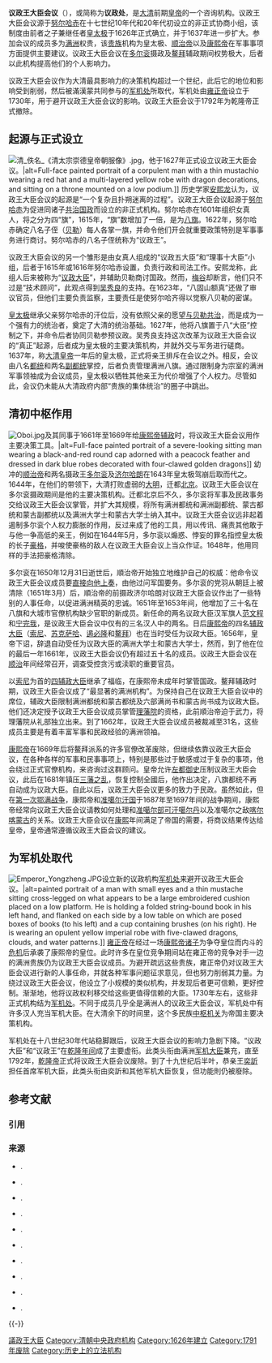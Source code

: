 '''议政王大臣会议'''（{{lang-mnc|ᡥᡝᠪᡝ ᡳ<br>ᠪᠠ|v=hebe i ba}}{{sfn|胡增益|1994|pp=394}}），或简称为'''议政处'''，是[[清朝|大清]]前期[[中国皇帝|皇帝]]的一个咨询机构。议政王大臣会议源于[[努尔哈赤|努尔哈赤]]在十七世纪10年代和20年代初设立的非正式协商小组，该制度由前者之子兼继任者[[皇太极|皇太极]]于1626年正式确立，并于1637年进一步扩大。参加会议的成员多为[[满族|满洲]]权贵，该[[贵族|贵族]]机构为皇太极、[[顺治帝|顺治帝]]以及[[康熙帝|康熙帝]]在军事事项方面提供主要建议{{sfnm|Wakeman|1985|1p=851|Bartlett|1991|2p=267|Hucker|1985|3p=266|Rawski|1998|4p=123}}。议政王大臣会议在[[多尔衮|多尔衮]]摄政及[[鳌拜|鳌拜]]辅政期间权势极大，后者以此机构提高他们的个人影响力{{sfn|Oxnam|1975|p=31}}。

议政王大臣会议作为大清最具影响力的决策机构超过一个世纪，此后它的地位和影响受到削弱，然后被滿漢蒙共同参与的[[军机处|军机处]]所取代，军机处由[[雍正帝|雍正帝]]设立于1730年，用于避开议政王大臣会议的影响。议政王大臣会议于1792年为乾隆帝正式撤除。

==起源与正式设立==
[[File:清_佚名_《清太宗崇德皇帝朝服像》.jpg|thumb]]，他于1627年正式设立议政王大臣会议。|alt=Full-face painted portrait of a corpulent man with a thin mustachio wearing a red hat and a multi-layered yellow robe with dragon decorations, and sitting on a throne mounted on a low podium.]]
历史学家[[安熙龙|安熙龙]]认为，议政王大臣会议的起源是“一个复杂且扑朔迷离的过程”{{sfn|Oxnam|1975|p=21, note 17}}。议政王大臣会议起源于[[努尔哈赤|努尔哈赤]]为促进同诸子[[共治|共治国政]]而设立的非正式机构。努尔哈赤在1601年组织女真人，将之分为四“旗”，1615年，“旗”数增加了一倍，是为[[八旗制度|八旗]]{{sfn|Wu|1970|p=10}}。1622年，努尔哈赤确定八名子侄（[[贝勒|贝勒]]）每人各掌一旗{{sfn|Wu|1970|p=10}}，并命令他们开会就重要政策特别是军事事务进行商讨{{sfnm|Oxnam|1975|1p=21|Bartlett|1991|2p=25}}。努尔哈赤的八名子侄统称为“议政王”{{sfn|Oxnam|1975|p=21}}。

议政王大臣会议的另一个雏形是由女真人组成的“议政五大臣”和“理事十大臣”小组，后者于1615年或1616年努尔哈赤设置，负责行政和司法工作{{sfnm|Oxnam|1975|1p=21 (1615)|Wu|1970|2p=11 (1616)|Michael|1942|3p=67 (1616)}}。安熙龙称，此组人后来被称为“[[议政大臣|议政大臣]]”，并辅助贝勒商讨国政{{sfn|Oxnam|1975|pp=21 and 30 respectively}}。然而，[[梅谷|梅谷]]却断言，他们只不过是“技术顾问”，此观点得到[[吴秀良_(历史学家)|吴秀良]]的支持{{sfnm|Michael|1942|1p=67|Wu|1970|2p=11}}。在1623年，“八固山额真”还做了审议官员，但他们主要负责监察，主要责任是使努尔哈齐得以觉察八贝勒的密谋{{sfnm|Wu|1970|1p=10|Wakeman|1985|2p=850}}。

[[皇太极|皇太极]]继承父亲努尔哈赤的汗位后，没有依照父亲的愿望[[共治|与贝勒共治]]，而是成为一个强有力的统治者，奠定了大清的统治基础。1627年，他将八旗置于八“大臣”控制之下，并命令后者协同贝勒参预议政{{sfnm|Oxnam|1975|1pp=30 and 31, note 38|Wakeman|1985|2pp=850-851}}。吴秀良支持这次改革为议政王大臣会议的“真正”起源，后者成为皇太极的主要决策机构，并就外交与军务进行磋商{{sfnm|Wu|1970|1p=11|Oxnam|1975|2p=30 (主要决策机构)|Wakeman|1985|p=851 (外交与军务)}}。1637年，称[[清朝|大清]][[中国皇帝|皇帝]]一年后的皇太极，正式将亲王排斥在会议之外{{sfnm|Wu|1970|1p=10|Oxnam|1975|2p=30}}。相反，会议由八名[[都统|都统]]和两名[[副都统|副都统]]掌控，后者负责管理满洲八旗{{sfnm|Oxnam|1975|1p=30|Kessler|1976|2p=11}}。通过限制身为宗室的满洲军事领袖成为会议成员，皇太极以牺牲其他亲王为代价增强了个人权力{{sfn|Oxnam|1975|p=31}}。尽管如此，会议仍未能从大清政府内部“贵族的集体统治”的圈子中跳出{{sfn|Wakeman|1985|p=851}}。

==清初中枢作用==
[[File:Oboi.jpg|thumb]]及其同事于1661年至1669年给[[康熙帝|康熙帝]][[辅政大臣|辅政]]时，将议政王大臣会议用作主要决策工具。|alt=Full-face painted portrait of a severe-looking sitting man wearing a black-and-red round cap adorned with a peacock feather and dressed in dark blue robes decorated with four-clawed golden dragons]]
幼冲的[[顺治帝|顺治帝]]和两名摄政王[[多尔衮|多尔衮]]及[[济尔哈朗|济尔哈朗]]在1643年皇太极驾崩后取而代之。1644年，在他们的带领下，大清打败虚弱的[[明朝|大明]]，迁都[[北京|北京]]。议政王大臣会议在多尔衮摄政期间是他的主要决策机构{{sfn|Oxnam|1975|p=43}}。迁都北京后不久，多尔衮将军事及民政事务交给议政王大臣会议掌管，并扩大其规模，将所有满洲都统和满洲副都统、蒙古都统和蒙古副都统以及满洲大学士和蒙古大学士纳入其中{{sfn|Oxnam|1975|p=43}}。议政王大臣会议远非起着遏制多尔衮个人权力膨胀的作用，反过来成了他的工具，用以传讯、痛责其他敢于与他一争高低的亲王{{sfn|Wakeman|1985|p=885}}，例如在1644年5月，多尔衮以煽惑、悖妄的罪名指控皇太极的长子[[豪格|豪格]]，并唆使豪格的敌人在议政王大臣会议上当众作证{{sfn|Wakeman|1985|p=300|ps=, note 231}}。1648年，他用同样的手法把豪格清除{{sfn|Wakeman|1985|p=885}}。

多尔衮在1650年12月31日逝世后，順治帝开始独立地维护自己的权威：他命令议政王大臣会议成员要[[奏疏|直接向他上奏]]，由他过问军国要务{{sfn|Wakeman|1985|p=896}}。多尔衮的党羽从朝廷上被清除（1651年3月）后，順治帝的前摄政济尔哈朗对议政王大臣会议作出了一些特别的人事任命，以促进满洲精英的忠诚{{sfn|Oxnam|1975|pp=70–71}}。1651年至1653年间，他增加了三十名在八旗和大城市官僚机构缺少官职的新成员{{sfn|Oxnam|1975|p=71}}。新任命的两名议政大臣汉军旗人[[范文程|范文程]]和[[宁完我|宁完我]]，是议政王大臣会议中仅有的三名汉人中的两名{{sfn|Oxnam|1975|p=71}}。日后[[康熙帝|康熙帝]]的四名[[摄政|辅政大臣]]（[[索尼_(清朝)|索尼]]、[[苏克萨哈|苏克萨哈]]、[[遏必隆|遏必隆]]和[[鳌拜|鳌拜]]）也在当时受任为议政大臣{{sfn|Oxnam|1975|p=70}}。1656年，皇帝下诏，辞退自动受任为议政大臣的满洲大学士和蒙古大学士，然而，到了他在位的最后一年1661年，议政王大臣会议仍有超过五十名的成员{{sfn|Oxnam|1975|p=71}}。议政王大臣会议在[[顺治|顺治]]年间经常召开，调查受控贪污或渎职的重要官员{{sfn|Wakeman|1985|pp=925, 948, and 985 (三例)}}。

以[[索尼_(清朝)|索尼]]为首的[[辅政大臣|四辅政大臣]]继承了福临，在康熙帝未成年时掌管国政。鳌拜辅政时期，议政王大臣会议成了“最显著的满洲机构{{sfn|Oxnam|1975|p=70}}”。为保持自己在议政王大臣会议中的席位，辅政大臣限制满洲都统和蒙古都统及六部满尚书和蒙古尚书成为议政大臣{{sfn|Oxnam|1975|p=71}}。他们还决定授予议政王大臣会议成员掌管[[理藩院|理藩院]]的资格，此前順治帝迫于武力，将理藩院从礼部独立出来{{sfn|Oxnam|1975|p=69}}。到了1662年，议政王大臣会议成员被裁减至31名，这些成员主要是有着丰富军事和民政经验的满洲领袖{{sfn|Oxnam|1975|pp=71 and 74}}。

[[康熙帝|康熙帝]]在1669年后将鳌拜派系的许多官僚改革废除，但继续依靠议政王大臣会议，在各种各样的军事和民事事项上，特别是那些过于敏感或过于复杂的事项，他会绕过正式官僚机构，来咨询过这群顾问{{sfn|Oxnam|1975|pp=72 and 199}}。皇帝允许[[御史台|左都御史]]压制议政王大臣会议，此后在1681年镇压[[三藩之乱|三藩之乱]]，恢复控制全國后，他作出决定，八旗都统不再自动成为议政大臣{{sfn|Oxnam|1975|p=71}}。自此以后，议政王大臣会议更多的致力于民政{{sfn|Oxnam|1975|p=71}}。虽然如此，但在[[平定准噶尔|第一次鄂满战争]]，康熙帝和[[准噶尔汗国|准噶尔汗国]]于1687年至1697年间的战争期间，康熙帝经常向议政王大臣会议请教如何处理和[[准噶尔部|准噶尔部]][[可汗|可汗]][[噶尔丹|噶尔丹]]以及准噶尔之敌[[喀尔喀蒙古|喀尔喀蒙古]]的关系{{sfn|Perdue|2005|pp=148 and 159}}。议政王大臣会议在[[康熙|康熙]]年间满足了帝国的需要，将商议结果传达给皇帝，皇帝通常遵循议政王大臣会议的建议{{sfnm|Oxnam|1975|1p=74 (通常遵循会议的意见)|Wu|1970|2p=18 (其余信息)}}。

==为军机处取代==
[[File:Emperor_Yongzheng.JPG|thumb]]设立新的议政机构[[军机处|军机处]]来避开议政王大臣会议。|alt=painted portrait of a man with small eyes and a thin mustache sitting cross-legged on what appears to be a large embroidered cushion placed on a low platform. He is holding a folded string-bound book in his left hand, and flanked on each side by a low table on which are posed boxes of books (to his left) and a cup containing brushes (on his right). He is wearing an opulent yellow imperial robe with five-clawed dragons, clouds, and water patterns.]]
[[雍正帝|雍正帝]]在经过一场[[康熙帝#子（按出生顺序）|康熙帝诸子]]为争夺皇位而内斗的[[九子夺嫡|危机]]后承袭了康熙帝的皇位。此时许多在皇位竞争期间站在雍正帝的竞争对手一边的满洲贵族仍为议政王大臣会议成员{{sfn|Bartlett|1991|p=27}}。为避开疏远这些贵族，雍正帝仍对议政王大臣会议进行新的人事任命，并就各种军事问题征求意见，但也努力削弱其力量{{sfn|Bartlett|1991|p=48 and p. 307, note 46}}。为绕过议政王大臣会议，他设立了小规模的类似机构，并发现后者更可信赖，更好控制{{sfn|Bartlett|1991|p=27}}。渐渐地，他将议政权利移交给这些更值得信赖的大臣{{sfn|Wu|1970|p=105}}。1730年左右，这些非正式机构结为[[军机处|军机处]]{{sfn|Bartlett|1991|p=27}}。不同于成员几乎全是满洲人的议政王大臣会议，军机处中有许多汉人充当军机大臣{{sfnm|Oxnam|1975|1p=89 (满洲成员)|Bartlett|1991|2p=267 (向汉人开放)}}。在大清余下的时间里，这个多民族[[樞密院_(消歧義)|中枢机关]]为帝国主要决策机构。

军机处在十八世纪30年代站稳脚跟后，议政王大臣会议的影响力急剧下降{{sfn|Oxnam|1975|p=71}}。“议政大臣”和“议政王”在[[乾隆|乾隆年间]]成了主要虚衔{{sfn|Wu|1970|p=105}}。此类头衔由满洲[[军机大臣列表|军机大臣]]兼充，直至1792年，[[乾隆帝|乾隆帝]]正式将议政王大臣会议废除{{sfn|Bartlett|1991|p=308, note 61 (满洲军机大臣, 1792), and p. 312, note 116 (乾隆皇帝废除)}}。到了十九世纪后半叶，恭亲王[[奕訢|奕訢]]担任首席军机大臣，此类头衔由奕訢和其他军机大臣恢复，但功能則仍被廢除{{sfn|Bartlett|1991|p=312, note 116, and p. 350, note 23}}。

== 参考文献 ==
=== 引用 ===
{{Reflist|2}}

=== 来源 ===
{{refbegin}}
* {{citation |last=Bartlett |first=Beatrice S. |title = Monarchs and Ministers: The Grand Council in Mid-Ch'ing China, 1723–1820 |year=1991 |publisher=University of California Press |location=Berkeley and Los Angeles |ISBN = 978-0-520-08645-6 }}.
* {{citation |last=Hucker |first=Charles O. |author-link=贺凯 |title = A Dictionary of Official Titles in Imperial China |year=1985 |publisher=Stanford University Press |location=Stanford, CA |ISBN = 978-0-8047-1193-7 }}.
* {{citation |last=Kessler |first=Lawrence |title=K'ang-Hsi and the Consolidation of Ch'ing Rule, 1661–1684|year=1976 |publisher=University of Chicago Press |location=Chicago |ISBN = 978-0-226-43203-8}}.
* {{citation |last=Michael|first=Franz |title=The Origin of Manchu Rule in China: Frontier and Bureaucracy as Interacting Forces in the Chinese Empire |year=1942 |publisher=Johns Hopkins Press |location=Baltimore |ISBN = }}.
* {{citation |last=Oxnam|first=Robert B.|author-link=安熙龙 |title=Ruling from Horseback: Manchu Politics in the Oboi Regency, 1661–1669 |year=1975 |publisher=University of Chicago Press |location=Chicago and London |ISBN = 978-0-226-64244-4 }}.
* {{citation |last=Perdue |first=Peter C. |author-link=濮德培 |title=China Marches West: The Qing Conquest of Central Eurasia|year=2005 |publisher=The Belknap Press of Harvard University Press |location=Cambridge, Mass., and London, England |ISBN=0-674-01684-X}}.
* {{citation |last=Rawski |first=Evelyn S. |title=The Last Emperors: A Social History of Qing Imperial Institutions |year=1998 |publisher=University of California Press |location=Los Angeles and Berkeley |ISBN = 978-0-674-12761-6 }}.
* {{citation |last=Wu |first=Silas H. L. |title=Communication and Imperial Control in China: Evolution of the Palace Memorial System, 1693–1735|year=1970 |publisher=Harvard University Press |location=Cambridge |ISBN = 978-0-674-14801-7 }}.
* {{citation |last=Wakeman |first=Frederic, Jr. |author-link=魏斐德 |title=The Great Enterprise: The Manchu Reconstruction of Imperial Order in Seventeenth-Century China |year=1985 |publisher=University of California Press |location=Berkeley and Los Angeles |ISBN= 978-0-520-04804-1 }}.
* {{citation |author=胡增益 |title = 新满汉大词典 |year=1994 |publisher=新疆人民出版社 |location= |ISBN = 7-228-02404-4 }}.

{{-}}
{{後金及清初議政貝勒|nocat}}
{{清朝中央官制|nocat}}

[[Category:議政王大臣|]]
[[Category:清朝中央政府机构|Category:清朝中央政府机构]]
[[Category:1626年建立|Category:1626年建立]]
[[Category:1791年废除|Category:1791年废除]]
[[Category:历史上的立法机构|Category:历史上的立法机构]]